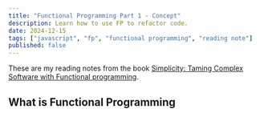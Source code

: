 ```yaml
---
title: "Functional Programming Part 1 - Concept"
description: Learn how to use FP to refactor code.
date: 2024-12-15
tags: ["javascript", "fp", "functional programming", "reading note"]
published: false
---
```


These are my reading notes from the book [Simplicity: Taming Complex Software with Functional programming](https://www.amazon.com/Grokking-Simplicity-software-functional-thinking/dp/1617296201).

## What is Functional Programming
